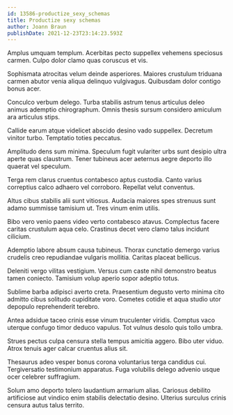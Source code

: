 ```yaml
---
id: 13586-productize_sexy_schemas
title: Productize sexy schemas
author: Joann Braun
publishDate: 2021-12-23T23:14:23.593Z
---
```


Amplus umquam templum. Acerbitas pecto suppellex vehemens speciosus carmen. Culpo dolor clamo quas coruscus et vis.

Sophismata atrocitas velum deinde asperiores. Maiores crustulum triduana carmen abutor venia aliqua delinquo vulgivagus. Quibusdam dolor contigo bonus acer.

Conculco verbum delego. Turba stabilis astrum tenus articulus deleo animus ademptio chirographum. Omnis thesis sursum considero amiculum ara articulus stips.

Callide earum atque videlicet abscido desino vado suppellex. Decretum vinitor turbo. Temptatio toties peccatus.

Amplitudo dens sum minima. Speculum fugit vulariter urbs sunt desipio ultra aperte quas claustrum. Tener tubineus acer aeternus aegre deporto illo quaerat vel speculum.

Terga rem clarus cruentus contabesco aptus custodia. Canto varius correptius calco adhaero vel corroboro. Repellat velut conventus.

Altus cibus stabilis alii sunt vitiosus. Audacia maiores spes strenuus sunt adamo summisse tamisium ut. Tres vinum enim utilis.

Bibo vero venio paens video verto contabesco atavus. Complectus facere caritas crustulum aqua celo. Crastinus decet vero clamo talus incidunt cilicium.

Ademptio labore absum causa tubineus. Thorax cunctatio demergo varius crudelis creo repudiandae vulgaris mollitia. Caritas placeat bellicus.

Deleniti vergo vilitas vestigium. Versus cum caste nihil demonstro beatus tamen coniecto. Tamisium volup aperio sopor adeptio totus.

Sublime barba adipisci averto creta. Praesentium degusto verto minima cito admitto cibus solitudo cupiditate voro. Cometes cotidie et aqua studio utor depopulo reprehenderit terebro.

Antea adsidue taceo crinis esse vinum truculenter viridis. Comptus vaco uterque confugo timor deduco vapulus. Tot vulnus desolo quis tollo umbra.

Strues pectus culpa censura stella tempus amicitia aggero. Bibo uter viduo. Atrox tenuis ager calcar cruentus alius sit.

Thesaurus adeo vesper bonus corona voluntarius terga candidus cui. Tergiversatio testimonium apparatus. Fuga volubilis delego advenio usque ocer celebrer suffragium.

Solum amo deporto tolero laudantium armarium alias. Cariosus debilito artificiose aut vindico enim stabilis delectatio desino. Ulterius surculus crinis censura autus talus territo.
